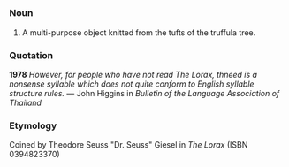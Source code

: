 =={{en}}==

===Noun===

# A multi-purpose object knitted from the tufts of the truffula tree.

===Quotation===
'''1978''' ''However, for people who have not read The Lorax, thneed is a nonsense syllable which does not quite conform to English syllable structure rules.'' &mdash; John Higgins in ''Bulletin of the Language Association of Thailand''

===Etymology===

Coined by Theodore Seuss "Dr. Seuss" Giesel in ''The Lorax'' (ISBN 0394823370)